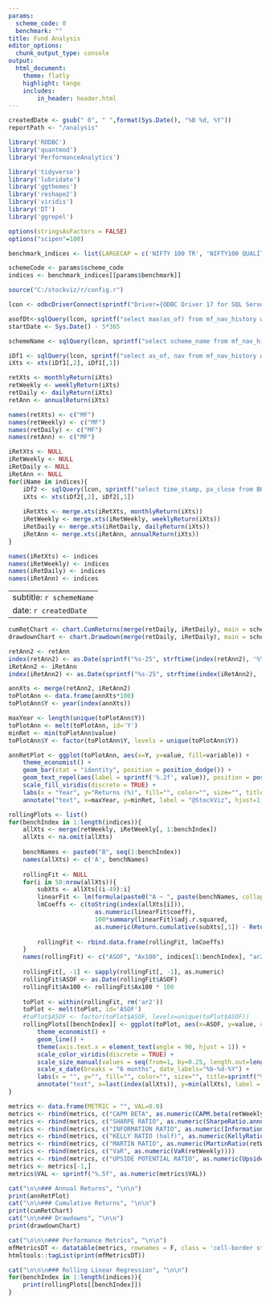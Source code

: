 ```yaml
---
params:
  scheme_code: 0
  benchmark: ""
title: Fund Analysis
editor_options:
  chunk_output_type: console
output: 
  html_document:
    theme: flatly
    highlight: tango
    includes:
        in_header: header.html
---
```


```r
createdDate <- gsub(" 0", " ",format(Sys.Date(), "%B %d, %Y"))
reportPath <- "/analysis"

library('RODBC')
library('quantmod')
library('PerformanceAnalytics')

library('tidyverse')
library('lubridate')
library('ggthemes')
library('reshape2')
library('viridis')
library('DT')
library('ggrepel')

options(stringsAsFactors = FALSE)
options("scipen"=100)

benchmark_indices <- list(LARGECAP = c('NIFTY 100 TR', 'NIFTY100 QUALITY 30 TR', 'NIFTY500 VALUE 50 TR'), MIDCAP = c('NIFTY MIDCAP 150 TR', 'NIFTY MIDCAP150 QUALITY 50 TR', 'NIFTY500 VALUE 50 TR'))

schemeCode <- params$scheme_code
indices <- benchmark_indices[[params$benchmark]]

source("C:/stockviz/r/config.r")

lcon <- odbcDriverConnect(sprintf("Driver={ODBC Driver 17 for SQL Server};Server=%s;Database=%s;Uid=%s;Pwd=%s;", ldbserver, ldbname, ldbuser, ldbpassword), case = "nochange", believeNRows = TRUE)

asofDt<-sqlQuery(lcon, sprintf("select max(as_of) from mf_nav_history where scheme_code=%s", schemeCode))[[1]]
startDate <- Sys.Date() - 5*365

schemeName <- sqlQuery(lcon, sprintf("select scheme_name from mf_nav_history where scheme_code=%s and as_of='%s'", schemeCode, asofDt))[[1]]

iDf1 <- sqlQuery(lcon, sprintf("select as_of, nav from mf_nav_history where scheme_code=%s and as_of >= '%s' and as_of <= '%s'", schemeCode, startDate, asofDt))
iXts <- xts(iDf1[,2], iDf1[,1])

retXts <- monthlyReturn(iXts)
retWeekly <- weeklyReturn(iXts)
retDaily <- dailyReturn(iXts)
retAnn <- annualReturn(iXts)

names(retXts) <- c("MF")
names(retWeekly) <- c("MF")
names(retDaily) <- c("MF")
names(retAnn) <- c("MF")

iRetXts <- NULL
iRetWeekly <- NULL
iRetDaily <- NULL
iRetAnn <- NULL
for(iName in indices){
	iDf2 <- sqlQuery(lcon, sprintf("select time_stamp, px_close from BHAV_INDEX where index_name='%s' and time_stamp >= '%s' and time_stamp <= '%s'", iName, startDate, asofDt))
	iXts <- xts(iDf2[,2], iDf2[,1])
	
	iRetXts <- merge.xts(iRetXts, monthlyReturn(iXts))
	iRetWeekly <- merge.xts(iRetWeekly, weeklyReturn(iXts))
	iRetDaily <- merge.xts(iRetDaily, dailyReturn(iXts))
	iRetAnn <- merge.xts(iRetAnn, annualReturn(iXts))
}

names(iRetXts) <- indices
names(iRetWeekly) <- indices
names(iRetDaily) <- indices
names(iRetAnn) <- indices
```

---
subtitle: `r schemeName`
date: `r createdDate`
---

```r
cumRetChart <- chart.CumReturns(merge(retDaily, iRetDaily), main = schemeName, legend.loc = 'topleft')
drawdownChart <- chart.Drawdown(merge(retDaily, iRetDaily), main = schemeName, legend.loc = 'bottomleft')

retAnn2 <- retAnn
index(retAnn2) <- as.Date(sprintf("%s-25", strftime(index(retAnn2), '%Y-%m')))
iRetAnn2 <- iRetAnn
index(iRetAnn2) <- as.Date(sprintf("%s-25", strftime(index(iRetAnn2), '%Y-%m')))

annXts <- merge(retAnn2, iRetAnn2)
toPlotAnn <- data.frame(annXts*100)
toPlotAnn$Y <- year(index(annXts))

maxYear <- length(unique(toPlotAnn$Y))
toPlotAnn <- melt(toPlotAnn, id='Y')
minRet <- min(toPlotAnn$value)
toPlotAnn$Y <- factor(toPlotAnn$Y, levels = unique(toPlotAnn$Y))

annRetPlot <- ggplot(toPlotAnn, aes(x=Y, y=value, fill=variable)) +
	theme_economist() +
	geom_bar(stat = "identity", position = position_dodge()) +
	geom_text_repel(aes(label = sprintf('%.2f', value)), position = position_dodge(0.9)) +
	scale_fill_viridis(discrete = TRUE) +
	labs(x = "Year", y="Returns (%)", fill="", color="", size="", title=sprintf("%s", schemeName), subtitle=sprintf("Annual Returns [%s:%s]", first(index(retDaily)), last(index(retDaily)))) +
	annotate("text", x=maxYear, y=minRet, label = "@StockViz", hjust=1, vjust=0, col="white", cex=6, fontface = "bold", alpha = 0.8)
```

```r
rollingPlots <- list()
for(benchIndex in 1:length(indices)){
	allXts <- merge(retWeekly, iRetWeekly[, 1:benchIndex])
	allXts <- na.omit(allXts)
	
	benchNames <- paste0("B", seq(1:benchIndex))
	names(allXts) <- c('A', benchNames)
	
	rollingFit <- NULL
	for(i in 50:nrow(allXts)){
		subXts <- allXts[(i-49):i]
		linearFit <- lm(formula(paste0("A ~ ", paste(benchNames, collapse='+'))), data.frame(subXts))
		lmCoeffs <- c(toString(index(allXts[i])), 
						as.numeric(linearFit$coeff), 
						100*summary(linearFit)$adj.r.squared, 
						as.numeric(Return.cumulative(subXts[,1]) - Return.cumulative(subXts[,2])))
	
		rollingFit <- rbind.data.frame(rollingFit, lmCoeffs)
	}
	names(rollingFit) <- c("ASOF", "Ax100", indices[1:benchIndex], "ar2", "XS")
	
	rollingFit[, -1] <- sapply(rollingFit[, -1], as.numeric)
	rollingFit$ASOF <- as.Date(rollingFit$ASOF)
	rollingFit$Ax100 <- rollingFit$Ax100 * 100
		
	toPlot <- within(rollingFit, rm('ar2'))
	toPlot <- melt(toPlot, id='ASOF')
	#toPlot$ASOF <- factor(toPlot$ASOF, levels=unique(toPlot$ASOF))
	rollingPlots[[benchIndex]] <- ggplot(toPlot, aes(x=ASOF, y=value, color=variable, group=variable, size=variable)) +
		theme_economist() +
		geom_line() +
		theme(axis.text.x = element_text(angle = 90, hjust = 1)) +
		scale_color_viridis(discrete = TRUE) +
		scale_size_manual(values = seq(from=1, by=0.25, length.out=length(unique(toPlot$variable)))) +
		scale_x_date(breaks = "6 months", date_labels="%b-%d-%Y") +
		labs(x = "", y="", fill="", color="", size="", title=sprintf("%s", schemeName), subtitle=sprintf("Rolling 50 weeks [%s:%s]", first(index(allXts)), last(index(allXts)))) +
		annotate("text", x=last(index(allXts)), y=min(allXts), label = "@StockViz", hjust=1, vjust=0, col="white", cex=6, fontface = "bold", alpha = 0.8)
}

```

```r
metrics <- data.frame(METRIC = "", VAL=0.0)
metrics <- rbind(metrics, c("CAPM BETA", as.numeric(CAPM.beta(retWeekly, iRetWeekly[,1]))))
metrics <- rbind(metrics, c("SHARPE RATIO", as.numeric(SharpeRatio.annualized(retWeekly, Rf=0.0001))))
metrics <- rbind(metrics, c("INFORMATION RATIO", as.numeric(InformationRatio(retWeekly, iRetWeekly[,1]))))
metrics <- rbind(metrics, c("KELLY RATIO (half)", as.numeric(KellyRatio(retWeekly, Rf=0.0001))))
metrics <- rbind(metrics, c("MARTIN RATIO", as.numeric(MartinRatio(retWeekly, Rf=0.0001))))
metrics <- rbind(metrics, c("VaR", as.numeric(VaR(retWeekly))))
metrics <- rbind(metrics, c("UPSIDE POTENTIAL RATIO", as.numeric(UpsidePotentialRatio(retWeekly))))
metrics <- metrics[-1,]
metrics$VAL <- sprintf("%.5f", as.numeric(metrics$VAL))
```

```r
cat("\n\n### Annual Returns", "\n\n")
print(annRetPlot)
cat("\n\n### Cumulative Returns", "\n\n")
print(cumRetChart)
cat("\n\n### Drawdowns", "\n\n")
print(drawdownChart)
```

```r
cat("\n\n\n### Performance Metrics", "\n\n")
mfMetricsDT <- datatable(metrics, rownames = F, class = 'cell-border stripe', filter='none', colnames = rep("", ncol(metrics)), options = list(dom = 't', pageLength = 30, ordering=F))
htmltools::tagList(print(mfMetricsDT))
```
```r
cat("\n\n\n### Rolling Linear Regression", "\n\n")
for(benchIndex in 1:length(indices)){
	print(rollingPlots[[benchIndex]])
}

```